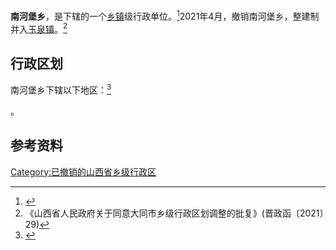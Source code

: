 {{中国乡级行政区|14/02/22/202/000
| 电话区号 = 352
}}

'''南河堡乡'''，是{{PRC admin/fullname|14/02/22/202/000|3}}下辖的一个[[乡镇|乡镇]]级行政单位。<ref>{{PRC admin/ref sgc|{{PRC admin/parent|14/02/22/202/000}}}}</ref>2021年4月，撤销南河堡乡，整建制并入[[玉泉镇_(天镇县)|玉泉镇]]。<ref>《山西省人民政府关于同意大同市乡级行政区划调整的批复》(晋政函〔2021〕29)</ref>

== 行政区划 ==

南河堡乡下辖以下地区：<ref>{{PRC admin/ref sgc|14/02/22/202/000}}</ref>

{{PRC admin/children|14/02/22/202/000}}。

== 参考资料 ==

{{reflist}}

{{PRC admin/navcat|14/02/22/202/000}}

[[Category:已撤销的山西省乡级行政区|Category:已撤销的山西省乡级行政区]]